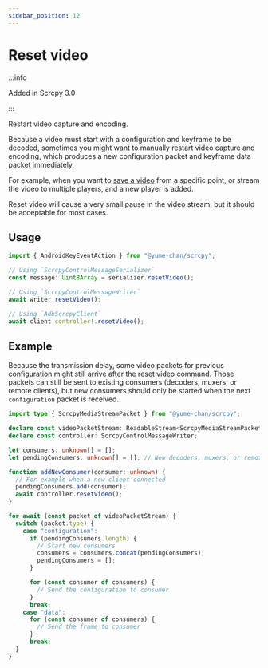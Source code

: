 ---
sidebar_position: 12
---

# Reset video

:::info

Added in Scrcpy 3.0

:::

Restart video capture and encoding.

Because a video must start with a configuration and keyframe to be decoded, sometimes you might want to manually restart video capture and encoding, which produces a new configuration packet and keyframe data packet immediately.

For example, when you want to [save a video](../video/record.mdx) from a specific point, or stream the video to multiple players, and a new player is added.

Reset video will cause a very small pause in the video stream, but it should be acceptable for most cases.

## Usage

```ts transpile
import { AndroidKeyEventAction } from "@yume-chan/scrcpy";

// Using `ScrcpyControlMessageSerializer`
const message: Uint8Array = serializer.resetVideo();

// Using `ScrcpyControlMessageWriter`
await writer.resetVideo();

// Using `AdbScrcpyClient`
await client.controller!.resetVideo();
```

## Example

Because the transmission delay, some video packets for previous configuration might still arrive after the reset video command. Those packets can still be sent to existing consumers (decoders, muxers, or remote clients), but new consumers should only be started when the next `configuration` packet is received.

```ts transpile
import type { ScrcpyMediaStreamPacket } from "@yume-chan/scrcpy";

declare const videoPacketStream: ReadableStream<ScrcpyMediaStreamPacket>;
declare const controller: ScrcpyControlMessageWriter;

let consumers: unknown[] = [];
let pendingConsumers: unknown[] = []; // New decoders, muxers, or remote clients waiting for the next `configuration` packet

function addNewConsumer(consumer: unknown) {
  // For example when a new client connected
  pendingConsumers.add(consumer);
  await controller.resetVideo();
}

for await (const packet of videoPacketStream) {
  switch (packet.type) {
    case "configuration":
      if (pendingConsumers.length) {
        // Start new consumers
        consumers = consumers.concat(pendingConsumers);
        pendingConsumers = [];
      }

      for (const consumer of consumers) {
        // Send the configuration to consumer
      }
      break;
    case "data":
      for (const consumer of consumers) {
        // Send the frame to consumer
      }
      break;
  }
}
```
